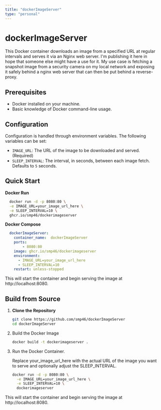 ```yaml
---
title: "dockerImageServer"
type: "personal"
---
```


# dockerImageServer

This Docker container downloads an image from a specified URL at regular intervals and serves it via an Nginx web server. I'm publishing it here in hope that someone else might have a use for it. My use case is fetching a snapshot image from a security camera on my local network and exposing it safely behind a nginx web server that can then be put behind a reverse-proxy.

## Prerequisites

- Docker installed on your machine.
- Basic knowledge of Docker command-line usage.

## Configuration

Configuration is handled through environment variables. The following variables can be set:

- `IMAGE_URL`: The URL of the image to be downloaded and served. (Required)
- `SLEEP_INTERVAL`: The interval, in seconds, between each image fetch. Defaults to `5` seconds.

## Quick Start

**Docker Run**

  ```bash
    docker run -d -p 8080:80 \
    -e IMAGE_URL=your_image_url_here \
    -e SLEEP_INTERVAL=10 \
    ghcr.io/smp46/dockerimageserver
  ```

**Docker Compose**

  ```yaml
    dockerImageServer:
      container_name:  dockerImageServer
      ports:
          - 8080:80
      image: ghcr.io/smp46/dockerimageserver
      environment:
        - IMAGE_URL=your_image_url_here
        - SLEEP_INTERVAL=10
      restart: unless-stopped
```
This will start the container and begin serving the image at http://localhost:8080.

## Build from Source

1. **Clone the Repository**

   ```bash
   git clone https://github.com/smp46/dockerImageServer
   cd dockerImageServer

2. Build the Docker Image

    ```bash
    docker build -t dockerimageserver .

3. Run the Docker Container.
  
    Replace your_image_url_here with the actual URL of the image you want to serve and optionally adjust the SLEEP_INTERVAL.

    ```bash
    docker run -d -p 8080:80 \
      -e IMAGE_URL=your_image_url_here \
      -e SLEEP_INTERVAL=10 \
      dockerimageserver

This will start the container and begin serving the image at http://localhost:8080.

